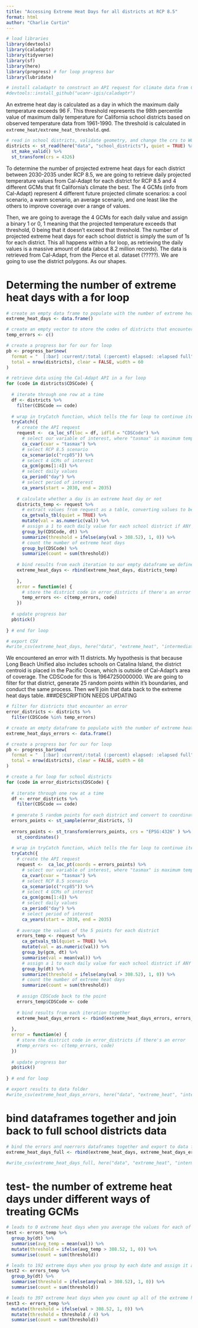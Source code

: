 ```yaml
---
title: "Accessing Extreme Heat Days for all districts at RCP 8.5"
format: html
author: "Charlie Curtin"
---
```


```r
# load libraries
library(devtools)
library(caladaptr)
library(tidyverse)
library(sf)
library(here)
library(progress) # for loop progress bar
library(lubridate)

# install caladaptr to construct an API request for climate data from Cal-Adapt
#devtools::install_github("ucanr-igis/caladaptr")
```

An extreme heat day is calculated as a day in which the maximum daily temperature exceeds 96 F. This threshold represents the 98th percentile value of maximum daily temperature for California school districts based on observed temperature data from 1961-1990. The threshold is calculated in `extreme_heat/extreme_heat_threshold.qmd`.

```r
# read in school districts, validate geometry, and change the crs to WGS 1984
districts <- st_read(here("data", "school_districts"), quiet = TRUE) %>% 
  st_make_valid() %>% 
  st_transform(crs = 4326)
```

To determine the number of projected extreme heat days for each district between 2030-2035 under RCP 8.5, we are going to retrieve daily projected temperature values from Cal-Adapt for each district for RCP 8.5 and 4 different GCMs that fit California's climate the best. The 4 GCMs (info from Cal-Adapt) represent 4 different future projected climate scenarios: a cool scenario, a warm scenario, an average scenario, and one least like the others to improve coverage over a range of values.

Then, we are going to average the 4 GCMs for each daily value and assign a binary 1 or 0, 1 meaning that the projected temperature exceeds that threshold, 0 being that it doesn't exceed that threshold. The number of projected extreme heat days for each school district is simply the sum of 1s for each district. This all happens within a for loop, as retrieving the daily values is a massive amount of data (about 8.2 million records). The data is retrieved from Cal-Adapt, from the Pierce et al. dataset (?????). We are going to use the district polygons. As our shapes.

# Determing the number of extreme heat days with a for loop

```r
# create an empty data frame to populate with the number of extreme heat days
extreme_heat_days <- data.frame()

# create an empty vector to store the codes of districts that encounter an error with the for loop
temp_errors <- c()

# create a progress bar for our for loop
pb <- progress_bar$new(
  format = "  [:bar] :current/:total (:percent) elapsed: :elapsed full",
  total = nrow(districts), clear = FALSE, width = 60
)

# retrieve data using the Cal-Adapt API in a for loop
for (code in districts$CDSCode) {
   
  # iterate through one row at a time
  df <- districts %>% 
    filter(CDSCode == code)
  
  # wrap in tryCatch function, which tells the for loop to continue iterating if it encounters an error
  tryCatch({
    # create the API request
    request <-  ca_loc_sf(loc = df, idfld = "CDSCode") %>% 
      # select our variable of interest, where "tasmax" is maximum temperature
      ca_cvar(cvar = "tasmax") %>% 
      # select RCP 8.5 scenario
      ca_scenario(c("rcp85")) %>% 
      # select 4 GCMs of interest
      ca_gcm(gcms[1:4]) %>% 
      # select daily values
      ca_period("day") %>% 
      # select period of interest
      ca_years(start = 2030, end = 2035)
    
    # calculate whether a day is an extreme heat day or not
    districts_temp <- request %>% 
      # extract values from request as a table, converting values to be numeric
      ca_getvals_tbl(quiet = TRUE) %>% 
      mutate(val = as.numeric(val)) %>% 
      # assign a 1 to each daily value for each school district if ANY projected temperature from any of the 4 GCMs exceeds the threshold
      group_by(CDSCode, dt) %>% 
      summarize(threshold = ifelse(any(val > 308.52), 1, 0)) %>%
      # count the number of extreme heat days
      group_by(CDSCode) %>% 
      summarize(count = sum(threshold))
    
    # bind results from each iteration to our empty dataframe we defined outside of the for loop
    extreme_heat_days <- rbind(extreme_heat_days, districts_temp)
    
    },
    error = function(e) {
      # store the district code in error_districts if there's an error
      temp_errors <<- c(temp_errors, code)
    })
  
  # update progress bar
  pb$tick()
  
} # end for loop

# export CSV
#write_csv(extreme_heat_days, here("data", "extreme_heat", "intermediate", "extreme_heat_days_noerrors.csv"))
```

We encountered an error with 11 districts. My hypothesis is that because Long Beach Unified also includes schools on Catalina Island, the district centroid is placed in the Pacific Ocean, which is outside of Cal-Adapt's area of coverage. The CDSCode for this is 19647250000000. We are going to filter for that district, generate 25 random points within it's boundaries, and conduct the same process. Then we'll join that data back to the extreme heat days table.
###DESCRIPTION NEEDS UPDATING

```r
# filter for districts that encounter an error
error_districts <- districts %>% 
  filter(CDSCode %in% temp_errors)

# create an empty dataframe to populate with the number of extreme heat days
extreme_heat_days_errors <- data.frame()

# create a progress bar for our for loop
pb <- progress_bar$new(
  format = "  [:bar] :current/:total (:percent) elapsed: :elapsed full",
  total = nrow(districts), clear = FALSE, width = 60
)

# create a for loop for school districts
for (code in error_districts$CDSCode) {
  
  # iterate through one row at a time
  df <- error_districts %>% 
    filter(CDSCode == code)
  
  # generate 5 random points for each district and convert to coordinates
  errors_points <- st_sample(error_districts, 5)
  
  errors_points <- st_transform(errors_points, crs = "EPSG:4326" ) %>% 
    st_coordinates()
  
  # wrap in tryCatch function, which tells the for loop to continue iterating if it encounters an error
  tryCatch({
    # create the API request
    request <-  ca_loc_pt(coords = errors_points) %>% 
      # select our variable of interest, where "tasmax" is maximum temperature
      ca_cvar(cvar = "tasmax") %>% 
      # select RCP 8.5 scenario
      ca_scenario(c("rcp85")) %>% 
      # select 4 GCMs of interest
      ca_gcm(gcms[1:4]) %>% 
      # select daily values
      ca_period("day") %>% 
      # select period of interest
      ca_years(start = 2030, end = 2035)
    
    # average the values of the 5 points for each district
    errors_temp <- request %>% 
      ca_getvals_tbl(quiet = TRUE) %>% 
      mutate(val = as.numeric(val)) %>% 
      group_by(gcm, dt) %>% 
      summarise(val = mean(val)) %>% 
      # assign a 1 to each daily value for each school district if ANY projected temperature from any of the 4 GCMs exceeds the threshold
      group_by(dt) %>% 
      summarize(threshold = ifelse(any(val > 308.52), 1, 0)) %>% 
      # count the number of extreme heat days
      summarize(count = sum(threshold))
    
    # assign CDSCode back to the point
    errors_temp$CDSCode <- code
    
    # bind results from each iteration together
    extreme_heat_days_errors <- rbind(extreme_heat_days_errors, errors_temp)
    
  },
  error = function(e) {
    # store the district code in error_districts if there's an error
    #temp_errors <<- c(temp_errors, code)
  })
  
  # update progress bar
  pb$tick()
  
} # end for loop

# export results to data folder
#write_csv(extreme_heat_days_errors, here("data", "extreme_heat", "intermediate", "extreme_heat_days_errors.csv"))
```

# bind dataframes together and join back to full school districts data
```r
# bind the errors and noerrors dataframes together and export to data folder
extreme_heat_days_full <- rbind(extreme_heat_days, extreme_heat_days_errors)

#write_csv(extreme_heat_days_full, here("data", "extreme_heat", "intermediate", "extreme_heat_days_full.csv "))
```

# test- the number of extreme heat days under different ways of treating GCMs

```r
# leads to 0 extreme heat days when you average the values for each of the 4 GCMs
test <- errors_temp %>% 
  group_by(dt) %>% 
  summarise(avg_temp = mean(val)) %>% 
  mutate(threshold = ifelse(avg_temp > 308.52, 1, 0)) %>% 
  summarise(count = sum(threshold))

# leads to 192 extreme days when you group by each date and assign it a 1 if any of the temp records from any of the GCMs is above the threshold
test2 <- errors_temp %>% 
  group_by(dt) %>%
  summarise(threshold = ifelse(any(val > 308.52), 1, 0)) %>% 
  summarise(count = sum(threshold))

# leads to 397 extreme heat days when you count up all of the extreme heat days under each GCM and divide by 4 (original method)
test3 <- errors_temp %>% 
  mutate(threshold = ifelse(val > 308.52, 1, 0)) %>% 
  mutate(threshold = threshold / 4) %>%
  summarise(count = sum(threshold))
```


